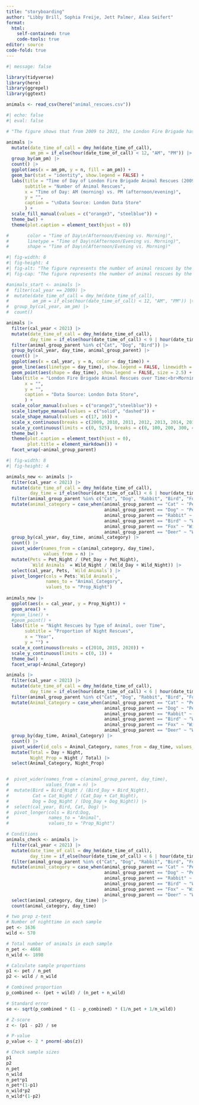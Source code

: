 ```yaml
---
title: "storyboarding"
author: "Libby Brill, Sophia Freije, Jett Palmer, Alea Seifert"
format:
  html:
    self-contained: true
    code-tools: true
editor: source
code-fold: true
---
```


```r
#| message: false

library(tidyverse)
library(here)
library(ggrepel)
library(ggtext)

animals <- read_csv(here("animal_rescues.csv"))
```

```r
#| echo: false
#| eval: false

# "The figure shows that from 2009 to 2021, the London Fire Brigade has responded to more than double the number of calls in the afternoon/evening compared to the morning. There have been roughly 2,400 animals rescued before noon and just over 5,000 rescued after."

animals |>
  mutate(date_time_of_call = dmy_hm(date_time_of_call),
         am_pm = if_else(hour(date_time_of_call) < 12, "AM", "PM")) |>
  group_by(am_pm) |>
  count() |>
  ggplot(aes(x = am_pm, y = n, fill = am_pm)) +
  geom_bar(stat = "identity", show.legend = FALSE) +
  labs(title = "Time of Day of London Fire Brigade Animal Rescues (2009-2021)",
       subtitle = "Number of Animal Rescues",
       x = "Time of Day: AM (morning) vs. PM (afternoon/evening)",
       y = "",
       caption = "\nData Source: London Data Store"
       ) +
  scale_fill_manual(values = c("orange3", "steelblue")) +
  theme_bw() +
  theme(plot.caption = element_text(hjust = 0))

#       color = "Time of Day\n(Afternoon/Evening vs. Morning)",
#       linetype = "Time of Day\n(Afternoon/Evening vs. Morning)",
#       shape = "Time of Day\n(Afternoon/Evening vs. Morning)"
```




```r
#| fig-width: 8
#| fig-height: 4
#| fig-alt: "The figure represents the number of animal rescues by the London Fire Brigade from 2009 to 2020, with the data sourced from the London Data Store. Grouped by the time of day (morning vs. afternoon/evening), the plot reveals that afternoon/evening rescures have been far more common than morning rescues across all years."
#| fig-cap: "The figure represents the number of animal rescues by the London Fire Brigade from 2009 to 2020. Grouped by the time of day, the plot reveals that afternoon/evening rescues have been far more common than morning rescues across all years."

#animals_start <- animals |>
#  filter(cal_year == 2009) |>
#  mutate(date_time_of_call = dmy_hm(date_time_of_call),
#         am_pm = if_else(hour(date_time_of_call) < 12, "AM", "PM")) |>
#  group_by(cal_year, am_pm) |>
#  count()

animals |>
  filter(cal_year < 2021) |>
  mutate(date_time_of_call = dmy_hm(date_time_of_call),
         day_time = if_else(hour(date_time_of_call) < 9 | hour(date_time_of_call) >= 21, "Night", "Day")) |>
  filter(animal_group_parent %in% c("Cat", "Dog", "Bird")) |>
  group_by(cal_year, day_time, animal_group_parent) |>
  count() |>
  ggplot(aes(x = cal_year, y = n, color = day_time)) +
  geom_line(aes(linetype = day_time), show.legend = FALSE, linewidth = 0.75) +
  geom_point(aes(shape = day_time), show.legend = FALSE, size = 2.5) +
  labs(title = "London Fire Brigade Animal Rescues over Time:<br>Morning (<span style='color: orange3;'>AM</span>) vs. Afternoon/Evening (<span style='color: steelblue;'>PM</span>)",
       x = "",
       y = "",
       caption = "Data Source: London Data Store",
       ) +
  scale_color_manual(values = c("orange3","steelblue")) +
  scale_linetype_manual(values = c("solid", "dashed")) +
  scale_shape_manual(values = c(17, 16)) +
  scale_x_continuous(breaks = c(2009, 2010, 2011, 2012, 2013, 2014, 2015, 2016, 2017, 2018, 2019, 2020)) +
  scale_y_continuous(limits = c(0, 525), breaks = c(0, 100, 200, 300, 400, 500)) +
  theme_bw() +
  theme(plot.caption = element_text(hjust = 0),
        plot.title = element_markdown()) +
  facet_wrap(~animal_group_parent)
```


```r
#| fig-width: 8
#| fig-height: 4

animals_new <- animals |>
  filter(cal_year < 2021) |>
  mutate(date_time_of_call = dmy_hm(date_time_of_call),
         day_time = if_else(hour(date_time_of_call) < 6 | hour(date_time_of_call) >= 18, "Night", "Day")) |>
  filter(animal_group_parent %in% c("Cat", "Dog", "Rabbit", "Bird", "Fox", "Deer")) |>
  mutate(animal_category = case_when(animal_group_parent == "Cat" ~ "Pet",
                                     animal_group_parent == "Dog" ~ "Pet",
                                     animal_group_parent == "Rabbit" ~ "Pet",
                                     animal_group_parent == "Bird" ~ "Wild",
                                     animal_group_parent == "Fox" ~ "Wild",
                                     animal_group_parent == "Deer" ~ "Wild")) |>
  group_by(cal_year, day_time, animal_category) |>
  count() |>
  pivot_wider(names_from = c(animal_category, day_time),
              values_from = n) |>
  mutate(Pets = Pet_Night / (Pet_Day + Pet_Night),
         `Wild Animals` = Wild_Night / (Wild_Day + Wild_Night)) |>
  select(cal_year, Pets, `Wild Animals`) |>
  pivot_longer(cols = Pets:`Wild Animals`,
               names_to = "Animal_Category",
               values_to = "Prop_Night")
  
animals_new |>
  ggplot(aes(x = cal_year, y = Prop_Night)) +
  geom_area() +
  #geom_line() +
  #geom_point() +
  labs(title = "Night Rescues by Type of Animal, over Time",
       subtitle = "Proportion of Night Rescues",
       x = "Year",
       y = "") +
  scale_x_continuous(breaks = c(2010, 2015, 2020)) +
  scale_y_continuous(limits = c(0, 1)) +
  theme_bw() +
  facet_wrap(~Animal_Category)
```

```r
animals |>
  filter(cal_year < 2021) |>
  mutate(date_time_of_call = dmy_hm(date_time_of_call),
         day_time = if_else(hour(date_time_of_call) < 6 | hour(date_time_of_call) >= 18, "Night", "Day")) |>
  filter(animal_group_parent %in% c("Cat", "Dog", "Rabbit", "Bird", "Fox", "Deer")) |>
  mutate(Animal_Category = case_when(animal_group_parent == "Cat" ~ "Pets",
                                     animal_group_parent == "Dog" ~ "Pets",
                                     animal_group_parent == "Rabbit" ~ "Pets",
                                     animal_group_parent == "Bird" ~ "Wild Animals",
                                     animal_group_parent == "Fox" ~ "Wild Animals",
                                     animal_group_parent == "Deer" ~ "Wild Animals")) |>
  group_by(day_time, Animal_Category) |>
  count() |>
  pivot_wider(id_cols = Animal_Category, names_from = day_time, values_from = n) |>
  mutate(Total = Day + Night,
         Night_Prop = Night / Total) |>
  select(Animal_Category, Night_Prop)


#  pivot_wider(names_from = c(animal_group_parent, day_time),
#              values_from = n) |>
#  mutate(Bird = Bird_Night / (Bird_Day + Bird_Night),
#         Cat = Cat_Night / (Cat_Day + Cat_Night),
#         Dog = Dog_Night / (Dog_Day + Dog_Night)) |>
#  select(cal_year, Bird, Cat, Dog) |>
#  pivot_longer(cols = Bird:Dog,
#               names_to = "Animal",
#               values_to = "Prop_Night")
```

```r
# Conditions 
animals_check <- animals |>
  filter(cal_year < 2021) |>
  mutate(date_time_of_call = dmy_hm(date_time_of_call),
         day_time = if_else(hour(date_time_of_call) < 6 | hour(date_time_of_call) >= 18, "Night", "Day")) |>
  filter(animal_group_parent %in% c("Cat", "Dog", "Rabbit", "Bird", "Fox", "Deer")) |>
  mutate(animal_category = case_when(animal_group_parent == "Cat" ~ "Pet",
                                     animal_group_parent == "Dog" ~ "Pet",
                                     animal_group_parent == "Rabbit" ~ "Pet",
                                     animal_group_parent == "Bird" ~ "Wild",
                                     animal_group_parent == "Fox" ~ "Wild",
                                     animal_group_parent == "Deer" ~ "Wild")) |>
  select(animal_category, day_time) |>
  count(animal_category, day_time)


```

```r
# two prop z-test
# Number of nighttime in each sample
pet <- 1636
wild <- 570

# Total number of animals in each sample
n_pet <- 4668
n_wild <- 1898

# Calculate sample proportions
p1 <- pet / n_pet
p2 <- wild / n_wild

# Combined proportion
p_combined <- (pet + wild) / (n_pet + n_wild)

# Standard error
se <- sqrt(p_combined * (1 - p_combined) * (1/n_pet + 1/n_wild))

# Z-score
z <- (p1 - p2) / se

# P-value
p_value <- 2 * pnorm(-abs(z))

# Check sample sizes
p1
p2 
n_pet
n_wild
n_pet*p1
n_pet*(1-p1)
n_wild*p2
n_wild*(1-p2)
```


